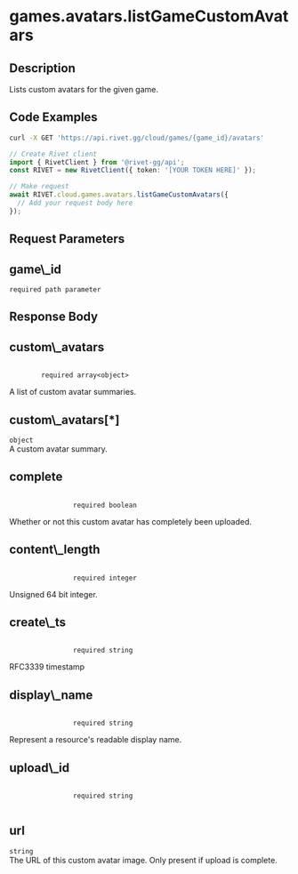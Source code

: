 
# games.avatars.listGameCustomAvatars

## Description

Lists custom avatars for the given game.

## Code Examples

<CodeGroup title='Request' tag='GET' label='https://api.rivet.gg/cloud/games/{game_id}/avatars'>

```bash {{ "title": "cURL" }}
curl -X GET 'https://api.rivet.gg/cloud/games/{game_id}/avatars'
```

```ts
// Create Rivet client
import { RivetClient } from '@rivet-gg/api';
const RIVET = new RivetClient({ token: '[YOUR TOKEN HERE]' });

// Make request
await RIVET.cloud.games.avatars.listGameCustomAvatars({
  // Add your request body here
});
```

</CodeGroup>

## Request Parameters

<div className="property ml-4">
<div className="flex flex-row items-center my-2">
<h2 className="text-lg font-bold text-cream-50 m-0">game\_id</h2><code className="m-0 ml-4 pb-0 pt-0.5 text-cream-500"><span className="font-normal text-cream-600">required</span> path parameter</code>
</div>

</div>

## Response Body

<div className='properties '>
  <div className='property ml-4'>
    <div className='my-2 flex flex-row items-center'>
      <h2 className='m-0 text-lg font-bold text-cream-50'>custom\_avatars</h2>
      <code className='m-0 ml-4 pb-0 pt-0.5 text-cream-500'>
        <span className='font-normal text-cream-600'>required</span> array&lt;object&gt;
      </code>
    </div>
    <div className='description pl-2'>A list of custom avatar summaries.</div>
    <div className='array-items ml-2 pl-2'>
      <div className='property ml-4'>
        <div className='my-2 flex flex-row items-center'>
          <h2 className='m-0 text-lg font-bold text-cream-50'>custom\_avatars[*]</h2>
          <code className='m-0 ml-4 pb-0 pt-0.5 text-cream-500'>object</code>
        </div>
        <div className='description pl-2'>A custom avatar summary.</div>
        <div className='properties ml-2 border-l-2 border-cream-700 pl-2'>
          <div className='property ml-4'>
            <div className='my-2 flex flex-row items-center'>
              <h2 className='m-0 text-lg font-bold text-cream-50'>complete</h2>
              <code className='m-0 ml-4 pb-0 pt-0.5 text-cream-500'>
                <span className='font-normal text-cream-600'>required</span> boolean
              </code>
            </div>
            <div className='description pl-2'>
              Whether or not this custom avatar has completely been uploaded.
            </div>
          </div>
          <div className='property ml-4'>
            <div className='my-2 flex flex-row items-center'>
              <h2 className='m-0 text-lg font-bold text-cream-50'>content\_length</h2>
              <code className='m-0 ml-4 pb-0 pt-0.5 text-cream-500'>
                <span className='font-normal text-cream-600'>required</span> integer
              </code>
            </div>
            <div className='description pl-2'>Unsigned 64 bit integer.</div>
          </div>
          <div className='property ml-4'>
            <div className='my-2 flex flex-row items-center'>
              <h2 className='m-0 text-lg font-bold text-cream-50'>create\_ts</h2>
              <code className='m-0 ml-4 pb-0 pt-0.5 text-cream-500'>
                <span className='font-normal text-cream-600'>required</span> string
              </code>
            </div>
            <div className='description pl-2'>RFC3339 timestamp</div>
          </div>
          <div className='property ml-4'>
            <div className='my-2 flex flex-row items-center'>
              <h2 className='m-0 text-lg font-bold text-cream-50'>display\_name</h2>
              <code className='m-0 ml-4 pb-0 pt-0.5 text-cream-500'>
                <span className='font-normal text-cream-600'>required</span> string
              </code>
            </div>
            <div className='description pl-2'>Represent a resource's readable display name.</div>
          </div>
          <div className='property ml-4'>
            <div className='my-2 flex flex-row items-center'>
              <h2 className='m-0 text-lg font-bold text-cream-50'>upload\_id</h2>
              <code className='m-0 ml-4 pb-0 pt-0.5 text-cream-500'>
                <span className='font-normal text-cream-600'>required</span> string
              </code>
            </div>
          </div>
          <div className='property ml-4'>
            <div className='my-2 flex flex-row items-center'>
              <h2 className='m-0 text-lg font-bold text-cream-50'>url</h2>
              <code className='m-0 ml-4 pb-0 pt-0.5 text-cream-500'>string</code>
            </div>
            <div className='description pl-2'>
              The URL of this custom avatar image. Only present if upload is complete.
            </div>
          </div>
        </div>
      </div>
    </div>
  </div>
</div>
